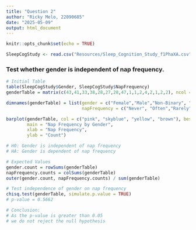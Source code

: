 ```yaml
---
title: "Question 2"
author: "Ricky Melo, 22090685"
date: "2025-05-09"
output: html_document
---
```


```r
knitr::opts_chunk$set(echo = TRUE)
```

```r
SleepCogStudy <- read.csv("Resources/Sleep_Cognition_Study_f1PhaXA.csv")
```

### Test whether gender is independent of nap frequency.

```r
# Initial Table
table(SleepCogStudy$Gender, SleepCogStudy$NapFrequency)
genderTable = matrix(c(43,41,33,38,28,27,28,47,1,1,2,4,2,1,2,2), ncol = 4)

dimnames(genderTable) = list(gender = c("Female","Male","Non-Binary", "Other"), 
                             napFrequency = c("Never", "Often","Rarely", "Sometimes"))

barplot(genderTable, col = c("pink", "skyblue", "yellow", "brown"), beside = TRUE, legend = rownames(genderTable),
        main = "Nap Frequency by Gender",
        xlab = "Nap Frequency",
        ylab = "Count")   
```


```r
# H0: Gender is independent of nap frequency
# HA: Gender is dependent of nap frequency

# Expected Values
gender.count = rowSums(genderTable)
napFrequency.counts = colSums(genderTable)
outer(gender.count, napFrequency.counts) / sum(genderTable)

# Test independence of gender on nap frequency
chisq.test(genderTable, simulate.p.value = TRUE)
# p-value = 0.5662 

# Conclusion:
# As the p-value is greater than 0.05
# we do not reject the null hypothesis
```



